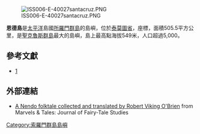 [[Image:ISS006-E-40027santacruz.PNG|thumb]]

'''恩德島'''是[[太平洋|太平洋]]島國[[所羅門群島|所羅門群島]]的島嶼，位於[[泰莫圖省|泰莫圖省]]，座標{{Coord|10|25|S|165|30|E}}，面積505.5平方公里，是[[聖克魯斯群島|聖克魯斯群島]]最大的島嶼，島上最高點海拔549米，人口超過5,000。

==參考文獻==
*[https://web.archive.org/web/20080120074404/http://solomonislands.com.sb/santacruz.html]

==外部連結==
*[https://web.archive.org/web/20110719180918/http://www.csuchico.edu/engl/texts/nendofolktale.pdf A Nendo folktale collected and translated by Robert Viking O'Brien] from Marvels & Tales: Journal of Fairy-Tale Studies

{{Coord|10|25|S|165|30|E|display=title|source:dewiki}}

[[Category:索羅門群島島嶼|Category:索羅門群島島嶼]]

{{Solomons-stub}}